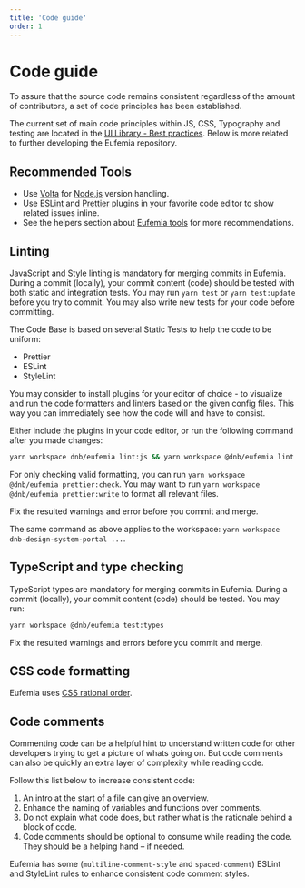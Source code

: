 ```yaml
---
title: 'Code guide'
order: 1
---
```


# Code guide

To assure that the source code remains consistent regardless of the amount of contributors, a set of code principles has been established.

The current set of main code principles within JS, CSS, Typography and testing are located in the [UI Library - Best practices](/uilib/usage/best-practices). Below is more related to further developing the Eufemia repository.

## Recommended Tools

- Use [Volta](https://volta.sh/) for [Node.js](https://nodejs.org/) version handling.
- Use [ESLint](https://eslint.org/docs/user-guide/integrations) and [Prettier](https://prettier.io/docs/en/editors.html) plugins in your favorite code editor to show related issues inline.
- See the helpers section about [Eufemia tools](/uilib/helpers/tools) for more recommendations.

## Linting

JavaScript and Style linting is mandatory for merging commits in Eufemia. During a commit (locally), your commit content (code) should be tested with both static and integration tests. You may run `yarn test` or `yarn test:update` before you try to commit. You may also write new tests for your code before committing.

The Code Base is based on several Static Tests to help the code to be uniform:

- Prettier
- ESLint
- StyleLint

You may consider to install plugins for your editor of choice - to visualize and run the code formatters and linters based on the given config files. This way you can immediately see how the code will and have to consist.

Either include the plugins in your code editor, or run the following command after you made changes:

```bash
yarn workspace dnb/eufemia lint:js && yarn workspace @dnb/eufemia lint:styles
```

For only checking valid formatting, you can run `yarn workspace @dnb/eufemia prettier:check`. You may want to run `yarn workspace @dnb/eufemia prettier:write` to format all relevant files.

Fix the resulted warnings and error before you commit and merge.

The same command as above applies to the workspace: `yarn workspace dnb-design-system-portal ...`.

## TypeScript and type checking

TypeScript types are mandatory for merging commits in Eufemia. During a commit (locally), your commit content (code) should be tested. You may run:

```bash
yarn workspace @dnb/eufemia test:types
```

Fix the resulted warnings and errors before you commit and merge.

## CSS code formatting

Eufemia uses [CSS rational order](/uilib/usage/best-practices/for-styling/#styling-structure).

## Code comments

Commenting code can be a helpful hint to understand written code for other developers trying to get a picture of whats going on. But code comments can also be quickly an extra layer of complexity while reading code.

Follow this list below to increase consistent code:

1. An intro at the start of a file can give an overview.
1. Enhance the naming of variables and functions over comments.
1. Do not explain what code does, but rather what is the rationale behind a block of code.
1. Code comments should be optional to consume while reading the code. They should be a helping hand – if needed.

Eufemia has some (`multiline-comment-style` and `spaced-comment`) ESLint and StyleLint rules to enhance consistent code comment styles.
